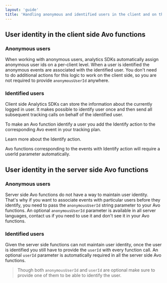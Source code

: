 ```yaml
---
layout: 'guide'
title: 'Handling anonymous and identified users in the client and on the server'
---
```



## User identity in the client side Avo functions

### Anonymous users

When working with anonymous users, analytics SDKs automatically assign anonymous user ids on a per-client level. 
When a user is identified the anonymous events are associated with the identified user.
You don't need to do additional actions for this logic to work on the client side, so you are not required to provide `anonymousUserId` anywhere.

### Identified users

Client side Analytics SDKs can store the information about the currently logged in user. 
It makes possible to identify user once and then send all subsequent tracking calls on behalf of the identified user.

To make an Avo function identify a user you add the Identify action to the corresponding Avo event in your tracking plan.
<Link passHref href="/workspace/tracking-plan/events#a-nameidentify-usera-identify-user" passHref><a>Learn more about the Identify action.</a></Link>

Avo functions corresponding to the events with Identify action will require a userId parameter automatically.


## User identity in the server side Avo functions

### Anonymous users

Server side Avo functions do not have a way to maintain user identity. 
That's why if you want to associate events with particular users before they identify, you need to pass the `anonymousUserId` string parameter to your Avo functions.
An optional `anonymousUserId` parameter is available in all server languages, <Link passHref href="/help/troubleshooting"><a>contact us</a></Link> if you need to use it and don't see it in your Avo functions.

### Identified users

Given the server side functions can not maintain user identity, once the user is identified you still have to provide the `userId` with every function call.
An optional `userId` parameter is automatically required in all the server side Avo functions.

> Though both `anonymousUserId` and `userId` are optional make sure to provide one of them to be able to identify the user.